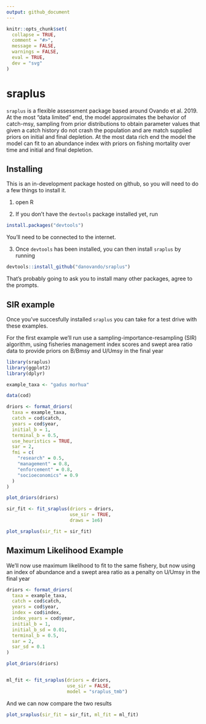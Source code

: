 ```yaml
---
output: github_document
---
```


<!-- README.md is generated from README.Rmd. Please edit that file -->

```r
knitr::opts_chunk$set(
  collapse = TRUE,
  comment = "#>",
  message = FALSE,
  warnings = FALSE,
  eval = TRUE,
  dev = "svg"
)
```

# sraplus

`sraplus` is a flexible assessment package based around Ovando et al. 2019. At the most "data limited" end, the model approximates the behavior of catch-msy, sampling from prior distributions to obtain parameter values that given a catch history do not crash the population and are match supplied priors on initial and final depletion. At the most data rich end the model the model can fit to an abundance index with priors on fishing mortality over time and initial and final depletion.


## Installing

This is an in-development package hosted on github, so you will need to do a few things to install it. 

1. open R

2. If you don't have the `devtools` package installed yet, run

```r
install.packages("devtools")
```

You'll need to be connected to the internet.

3. Once `devtools` has been installed, you can then install `sraplus` by running

```r
devtools::install_github("danovando/sraplus")
```

That's probably going to ask you to install many other packages, agree to the prompts. 

## SIR example

Once you've succesfully installed `sraplus` you can take for a test drive with these examples. 

For the first example we'll run use a sampling-importance-resampling (SIR) algorithm, using fisheries management index scores and swept area ratio data to provide priors on B/Bmsy and U/Umsy in the final year

```r

library(sraplus)
library(ggplot2)
library(dplyr)

example_taxa <- "gadus morhua"

data(cod)

driors <- format_driors(
  taxa = example_taxa,
  catch = cod$catch,
  years = cod$year,
  initial_b = 1,
  terminal_b = 0.5,
  use_heuristics = TRUE,
  sar = 2,
  fmi = c(
    "research" = 0.5,
    "management" = 0.8,
    "enforcement" = 0.8,
    "socioeconomics" = 0.9
  )
)

plot_driors(driors)

sir_fit <- fit_sraplus(driors = driors,
                       use_sir = TRUE,
                       draws = 1e6)

plot_sraplus(sir_fit = sir_fit)

```


## Maximum Likelihood Example

We'll now use maximum likelihood to fit to the same fishery, but now using an index of abundance and a swept area ratio as a penalty on U/Umsy in the final year

```r

driors <- format_driors(
  taxa = example_taxa,
  catch = cod$catch,
  years = cod$year,
  index = cod$index,
  index_years = cod$year,
  initial_b = 1,
  initial_b_sd = 0.01,
  terminal_b = 0.5,
  sar = 2,
  sar_sd = 0.1
)

plot_driors(driors)


ml_fit <- fit_sraplus(driors = driors,
                      use_sir = FALSE,
                      model = "sraplus_tmb")
```


And we can now compare the two results


```r

plot_sraplus(sir_fit = sir_fit, ml_fit = ml_fit)

```

